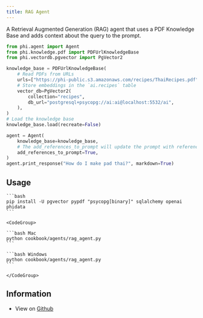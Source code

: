 ```yaml
---
title: RAG Agent
---
```


A Retrieval Augmented Generation (RAG) agent that uses a PDF Knowledge Base and adds context about the query to the prompt.

```python cookbook/agents/rag_agent.py
from phi.agent import Agent
from phi.knowledge.pdf import PDFUrlKnowledgeBase
from phi.vectordb.pgvector import PgVector2

knowledge_base = PDFUrlKnowledgeBase(
    # Read PDFs from URLs
    urls=["https://phi-public.s3.amazonaws.com/recipes/ThaiRecipes.pdf"],
    # Store embeddings in the `ai.recipes` table
    vector_db=PgVector2(
        collection="recipes",
        db_url="postgresql+psycopg://ai:ai@localhost:5532/ai",
    ),
)
# Load the knowledge base
knowledge_base.load(recreate=False)

agent = Agent(
    knowledge_base=knowledge_base,
    # The add_references_to_prompt will update the prompt with references from the knowledge base.
    add_references_to_prompt=True,
)
agent.print_response("How do I make pad thai?", markdown=True)
```

## Usage

<Steps>
  <Snippet file="create-venv-step.mdx" />

  <Snippet file="run-pgvector-step.mdx" />

  <Step title="Install libraries">

    ```bash
    pip install -U pgvector pypdf "psycopg[binary]" sqlalchemy openai phidata
    ```

  </Step>

  <Step title="Run the agent">

    <CodeGroup>

    ```bash Mac
    python cookbook/agents/rag_agent.py
    ```

    ```bash Windows
    python cookbook/agents/rag_agent.py
    ```

    </CodeGroup>

  </Step>

</Steps>

## Information

- View on [Github](https://github.com/phidatahq/phidata/tree/main/cookbook/agents/rag_agent.py)
